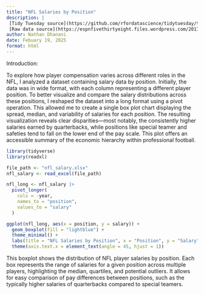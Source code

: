 ```yaml
---
title: "NFL Salaries by Position"
description: |
 [Tidy Tuesday source](https://github.com/rfordatascience/tidytuesday/tree/main/data/2018/2018-04-09)
 [Raw data source](https://espnfivethirtyeight.files.wordpress.com/2017/05/morris-nflrb-1.png?w=575&h=488&quality=90&strip=info)
author: Nathan Dhanani
date: Febuary 19, 2025
format: html
---
```


Introduction:

To explore how player compensation varies across different roles in the NFL, I analyzed a dataset containing salary data by position. Initially, the data was in wide format, with each column representing a different player position. To better visualize and compare the salary distributions across these positions, I reshaped the dataset into a long format using a pivot operation. This allowed me to create a single box plot chart displaying the spread, median, and variability of salaries for each position. The resulting visualization reveals clear disparities—most notably, the consistently higher salaries earned by quarterbacks, while positions like special teamer and safeties tend to fall on the lower end of the pay scale. This plot offers an accessible summary of the economic hierarchy within professional football.

```r
library(tidyverse)
library(readxl)

file_path <- "nfl_salary.xlsx"
nfl_salary <- read_excel(file_path)

nfl_long <- nfl_salary |>
  pivot_longer(
    cols = -year,
    names_to = "position",
    values_to = "salary"
  )

ggplot(nfl_long, aes(x = position, y = salary)) +
  geom_boxplot(fill = "lightblue") +
  theme_minimal() +
  labs(title = "NFL Salaries by Position", x = "Position", y = "Salary") +
  theme(axis.text.x = element_text(angle = 45, hjust = 1))


```

This boxplot shows the distribution of NFL player salaries by position. Each box represents the range of salaries for a given position across multiple players, highlighting the median, quartiles, and potential outliers. It allows for easy comparison of pay differences between positions, such as the typically higher salaries of quarterbacks compared to special teamers.

